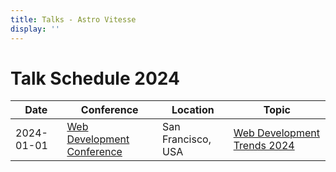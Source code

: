 ```yaml
---
title: Talks - Astro Vitesse
display: ''
---
```



<SubNav />

<div pt-5 />

# Talk Schedule 2024

| Date                          | Conference                                                                                           | Location             | Topic                                                               |
| ----------------------------- | ---------------------------------------------------------------------------------------------------- | -------------------- | ------------------------------------------------------------------- |
| 2024-01-01                    | [Web Development Conference](https://webdevconf.com)                                                  | San Francisco, USA   | [Web Development Trends 2024](https://webdevconf.com/schedule)       |
